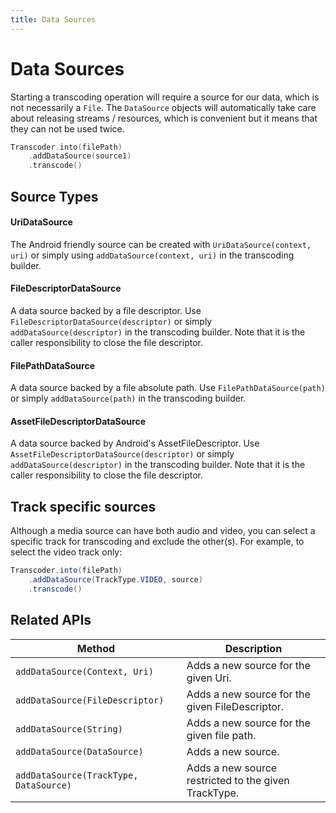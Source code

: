 ```yaml
---
title: Data Sources
---
```


# Data Sources

Starting a transcoding operation will require a source for our data, which is not necessarily
a `File`. The `DataSource` objects will automatically take care about releasing streams / resources,
which is convenient but it means that they can not be used twice.

```kotlin
Transcoder.into(filePath)
    .addDataSource(source1)
    .transcode()
```

## Source Types

#### UriDataSource

The Android friendly source can be created with `UriDataSource(context, uri)` or simply
using `addDataSource(context, uri)` in the transcoding builder.

#### FileDescriptorDataSource

A data source backed by a file descriptor. Use `FileDescriptorDataSource(descriptor)` or
simply `addDataSource(descriptor)` in the transcoding builder. Note that it is the caller
responsibility to close the file descriptor.

#### FilePathDataSource

A data source backed by a file absolute path. Use `FilePathDataSource(path)` or
simply `addDataSource(path)` in the transcoding builder.

#### AssetFileDescriptorDataSource

A data source backed by Android's AssetFileDescriptor. Use `AssetFileDescriptorDataSource(descriptor)`
or simply `addDataSource(descriptor)` in the transcoding builder. Note that it is the caller
responsibility to close the file descriptor.

## Track specific sources

Although a media source can have both audio and video, you can select a specific track
for transcoding and exclude the other(s). For example, to select the video track only:

```java
Transcoder.into(filePath)
    .addDataSource(TrackType.VIDEO, source)
    .transcode()
```

## Related APIs

|Method|Description|
|------|-----------|
|`addDataSource(Context, Uri)`|Adds a new source for the given Uri.|
|`addDataSource(FileDescriptor)`|Adds a new source for the given FileDescriptor.|
|`addDataSource(String)`|Adds a new source for the given file path.|
|`addDataSource(DataSource)`|Adds a new source.|
|`addDataSource(TrackType, DataSource)`|Adds a new source restricted to the given TrackType.|